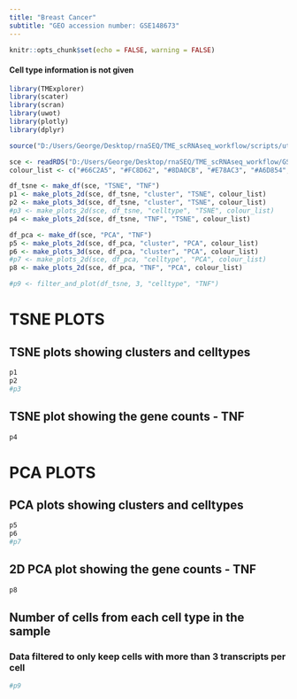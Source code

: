 ---
title: "Breast Cancer"
subtitle: "GEO accession number: GSE148673" 
---

```{r setup, include=FALSE}
knitr::opts_chunk$set(echo = FALSE, warning = FALSE)
```
#### Cell type information is not given

```{r, message=FALSE, warning=FALSE}
library(TMExplorer)
library(scater)
library(scran)
library(uwot)
library(plotly)
library(dplyr)

source("D:/Users/George/Desktop/rnaSEQ/TME_scRNAseq_workflow/scripts/utilities.R")

sce <- readRDS("D:/Users/George/Desktop/rnaSEQ/TME_scRNAseq_workflow/GSE148673/sce.rds")
colour_list <- c("#66C2A5", "#FC8D62", "#8DA0CB", "#E78AC3", "#A6D854", "#FFD92F", "#E5C494", "#B3B3B3", '#E2201C', '#1D91C0', '#6B3E9A', '#32A028', "deepskyblue", "black")

```


```{r, message=FALSE, warning=FALSE}

df_tsne <- make_df(sce, "TSNE", "TNF")
p1 <- make_plots_2d(sce, df_tsne, "cluster", "TSNE", colour_list)
p2 <- make_plots_3d(sce, df_tsne, "cluster", "TSNE", colour_list)
#p3 <- make_plots_2d(sce, df_tsne, "celltype", "TSNE", colour_list)
p4 <- make_plots_2d(sce, df_tsne, "TNF", "TSNE", colour_list)

df_pca <- make_df(sce, "PCA", "TNF")
p5 <- make_plots_2d(sce, df_pca, "cluster", "PCA", colour_list)
p6 <- make_plots_3d(sce, df_pca, "cluster", "PCA", colour_list)
#p7 <- make_plots_2d(sce, df_pca, "celltype", "PCA", colour_list)
p8 <- make_plots_2d(sce, df_pca, "TNF", "PCA", colour_list)

#p9 <- filter_and_plot(df_tsne, 3, "celltype", "TNF")

```

# TSNE PLOTS
## TSNE plots showing clusters and celltypes
```{r, message=FALSE, warning=FALSE}

p1
p2
#p3

```

## TSNE plot showing the gene counts - TNF
```{r, message=FALSE, warning=FALSE}

p4

```

# PCA PLOTS
## PCA plots showing clusters and celltypes 
```{r, message=FALSE, warning=FALSE}

p5
p6
#p7

```

## 2D PCA plot showing the gene counts - TNF
```{r, message=FALSE, warning=FALSE}

p8

```

## Number of cells from each cell type in the sample
### Data filtered to only keep cells with more than 3 transcripts per cell 
```{r}

#p9

```

